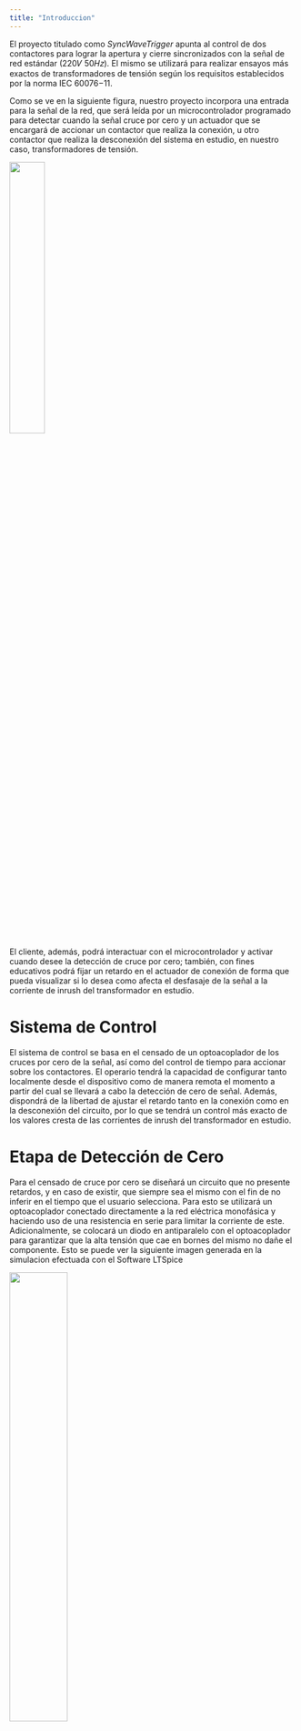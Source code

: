 ```yaml
---
title: "Introduccion"
---
```


El proyecto titulado como *SyncWaveTrigger* apunta al control de dos contactores para lograr la apertura y cierre sincronizados con la señal de red estándar (220𝑉 50𝐻𝑧). El mismo se utilizará para realizar ensayos más exactos de transformadores de tensión según los requisitos establecidos por la norma IEC 60076−11.

Como se ve en la siguiente figura, nuestro proyecto incorpora una entrada para la señal de la red, que será leída por un microcontrolador programado para detectar cuando la señal cruce por cero y un actuador que se encargará de accionar un contactor que realiza la conexión, u otro contactor que realiza la desconexión del sistema en estudio, en nuestro caso, transformadores de tensión.

![](/images/esquema_general.jpg){fig-align="center" width="35%"}

El cliente, además, podrá interactuar con el microcontrolador y activar cuando desee la detección de cruce por cero; también, con fines educativos podrá fijar un retardo en el actuador de conexión de forma que pueda visualizar si lo desea como afecta el desfasaje de la señal a la corriente de inrush del transformador en estudio.

# Sistema de Control

El sistema de control se basa en el censado de un optoacoplador de los cruces por cero de la señal, así como del control de tiempo para accionar sobre los contactores. El operario tendrá la capacidad de configurar tanto localmente desde el dispositivo como de manera remota el momento a partir del cual se llevará a cabo la detección de cero de señal. Además, dispondrá de la libertad de ajustar el retardo tanto en la conexión como en la desconexión del circuito, por lo que se tendrá un control más exacto de los valores cresta de las corrientes de inrush del transformador en estudio.

# Etapa de Detección de Cero

Para el censado de cruce por cero se diseñará un circuito que no presente retardos, y en caso de existir, que siempre sea el mismo con el fin de no inferir en el tiempo que el usuario selecciona. Para esto se utilizará un optoacoplador conectado directamente a la red eléctrica monofásica y haciendo uso de una resistencia en serie para limitar la corriente de este. Adicionalmente, se colocará un diodo en antiparalelo con el optoacoplador para garantizar que la alta tensión que cae en bornes del mismo no dañe el componente. Esto se puede ver la siguiente imagen generada en la simulacion efectuada con el Software LTSpice

![](/images/Funcionamiento_Cruce_por_Cero.png){fig-align="center" width="45%"}

Como se ve en la imagen, en funcion de la sinusoide se obtiene una señal cuadrada de la misma frecuencia que la sinusoide. Con la ventaja de que la señal azul esta aislada de la red.

# Etapa de Potencia

Con respecto a las salidas, como los ensayos requieren de valores altos de corrientes se decidió utilizar dos contactores, cada uno con especificaciones distintas. El contactor que logra energizar el circuito bajo prueba requiere únicamente soportar la corriente de arranque, una vez establecida la corriente de estado permanente, se requerirá desconectar el circuito, pero como esta misma tiene un valor alto (menor a la de arranque), por el simple motivo de resguardar la vida útil del mismo se utilizará un segundo contactor con bobina de apertura, equipo que soportara los desgastes provocados por los arcos eléctricos en los bornes de este. Siendo así el contactor de apertura distinto al contactor de cierre.
